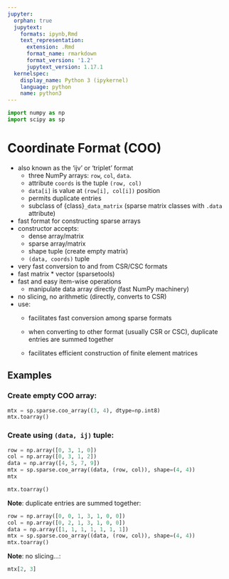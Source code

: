 ```yaml
---
jupyter:
  orphan: true
  jupytext:
    formats: ipynb,Rmd
    text_representation:
      extension: .Rmd
      format_name: rmarkdown
      format_version: '1.2'
      jupytext_version: 1.17.1
  kernelspec:
    display_name: Python 3 (ipykernel)
    language: python
    name: python3
---
```


```python
import numpy as np
import scipy as sp
```

# Coordinate Format (COO)

- also known as the 'ijv' or 'triplet' format
  - three NumPy arrays: `row`, `col`, `data`.
  - attribute `coords` is the tuple `(row, col)`
  - `data[i]` is value at `(row[i], col[i])` position
  - permits duplicate entries
  - subclass of {class}`_data_matrix` (sparse matrix classes with
    `.data` attribute)
- fast format for constructing sparse arrays
- constructor accepts:
  - dense array/matrix
  - sparse array/matrix
  - shape tuple (create empty matrix)
  - `(data, coords)` tuple
- very fast conversion to and from CSR/CSC formats
- fast matrix * vector (sparsetools)
- fast and easy item-wise operations
  - manipulate data array directly (fast NumPy machinery)
- no slicing, no arithmetic (directly, converts to CSR)
- use:
  - facilitates fast conversion among sparse formats

  - when converting to other format (usually CSR or CSC), duplicate
    entries are summed together

  - facilitates efficient construction of finite element matrices

## Examples

### Create empty COO array:

```python
mtx = sp.sparse.coo_array((3, 4), dtype=np.int8)
mtx.toarray()
```

### Create using `(data, ij)` tuple:

```python
row = np.array([0, 3, 1, 0])
col = np.array([0, 3, 1, 2])
data = np.array([4, 5, 7, 9])
mtx = sp.sparse.coo_array((data, (row, col)), shape=(4, 4))
mtx
```

```python
mtx.toarray()
```

**Note**: duplicate entries are summed together:

```python
row = np.array([0, 0, 1, 3, 1, 0, 0])
col = np.array([0, 2, 1, 3, 1, 0, 0])
data = np.array([1, 1, 1, 1, 1, 1, 1])
mtx = sp.sparse.coo_array((data, (row, col)), shape=(4, 4))
mtx.toarray()
```

**Note**: no slicing...:

```python
mtx[2, 3]
```
